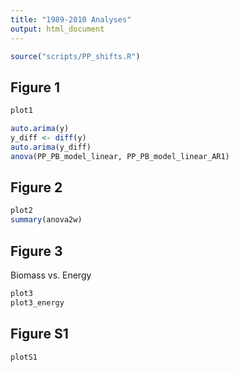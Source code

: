 ```yaml
---
title: "1989-2010 Analyses"
output: html_document
---
```



```r
source("scripts/PP_shifts.R")
```

## Figure 1

```r
plot1

auto.arima(y)
y_diff <- diff(y)
auto.arima(y_diff)
anova(PP_PB_model_linear, PP_PB_model_linear_AR1)
```

## Figure 2
```r
plot2
summary(anova2w)
```

## Figure 3
Biomass vs. Energy
```r
plot3
plot3_energy
```

## Figure S1
```r
plotS1
```